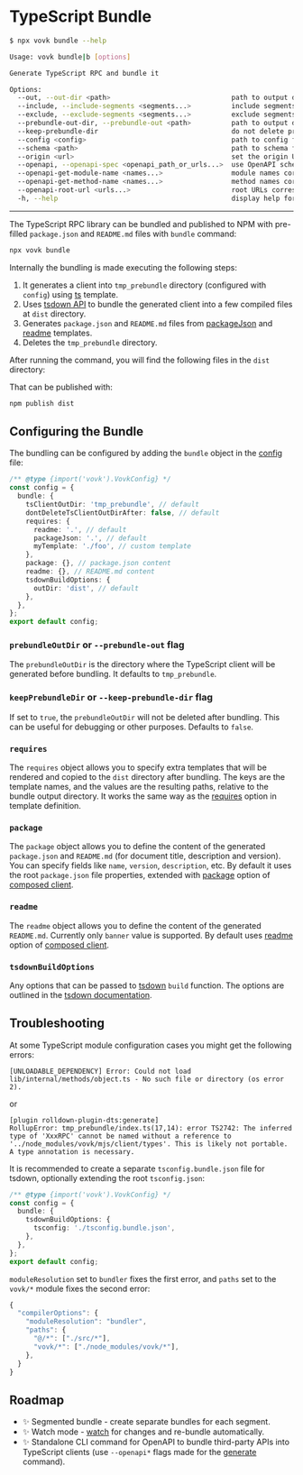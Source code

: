 
# TypeScript Bundle


```sh filename="Quick CLI Ref"
$ npx vovk bundle --help

Usage: vovk bundle|b [options]

Generate TypeScript RPC and bundle it

Options:
  --out, --out-dir <path>                              path to output directory for bundle
  --include, --include-segments <segments...>          include segments
  --exclude, --exclude-segments <segments...>          exclude segments
  --prebundle-out-dir, --prebundle-out <path>          path to output directory for prebundle
  --keep-prebundle-dir                                 do not delete prebundle directory after bundling
  --config <config>                                    path to config file
  --schema <path>                                      path to schema folder (default: .vovk-schema)
  --origin <url>                                       set the origin URL for the generated client
  --openapi, --openapi-spec <openapi_path_or_urls...>  use OpenAPI schema instead of Vovk schema
  --openapi-get-module-name <names...>                 module names corresponding to the index of --openapi option
  --openapi-get-method-name <names...>                 method names corresponding to the index of --openapi option
  --openapi-root-url <urls...>                         root URLs corresponding to the index of --openapi option
  -h, --help                                           display help for command
```

-----


The TypeScript RPC library can be bundled and published to NPM with pre-filled `package.json` and `README.md` files with `bundle` command:

```sh npm2yarn
npx vovk bundle
```

Internally the bundling is made executing the following steps:

1. It generates a client into `tmp_prebundle` directory (configured with `config`) using [ts](/templates#ts) template.
2. Uses [tsdown API](https://tsdown.dev/) to bundle the generated client into a few compiled files at `dist` directory.
3. Generates `package.json` and `README.md` files from [packageJson](/templates#packagejson) and [readme](/templates#readme) templates.
4. Deletes the `tmp_prebundle` directory.

After running the command, you will find the following files in the `dist` directory:

<FileTree>
  <FileTree.Folder name="dist" defaultOpen>
    <FileTree.File name="index.cjs" />
    <FileTree.File name="index.d.cts" />
    <FileTree.File name="index.mjs" />
    <FileTree.File name="index.d.mts" />
    <FileTree.File name="schema.cjs" />
    <FileTree.File name="schema.d.cts" />
    <FileTree.File name="package.json" />
    <FileTree.File name="README.md" />
  </FileTree.Folder>
</FileTree>

That can be published with:

```sh
npm publish dist
```

## Configuring the Bundle

The bundling can be configured by adding the `bundle` object in the [config](/config) file:

```ts filename="vovk.config.mjs"
/** @type {import('vovk').VovkConfig} */
const config = {
  bundle: {
    tsClientOutDir: 'tmp_prebundle', // default
    dontDeleteTsClientOutDirAfter: false, // default
    requires: {
      readme: '.', // default
      packageJson: '.', // default
      myTemplate: './foo', // custom template
    },
    package: {}, // package.json content
    readme: {}, // README.md content
    tsdownBuildOptions: {
      outDir: 'dist', // default
    },
  },
};
export default config;
```

### `prebundleOutDir` or `--prebundle-out` flag

The `prebundleOutDir` is the directory where the TypeScript client will be generated before bundling. It defaults to `tmp_prebundle`.

### `keepPrebundleDir` or `--keep-prebundle-dir` flag

If set to `true`, the `prebundleOutDir` will not be deleted after bundling. This can be useful for debugging or other purposes. Defaults to `false`.

### `requires`

The `requires` object allows you to specify extra templates that will be rendered and copied to the `dist` directory after bundling. The keys are the template names, and the values are the resulting paths, relative to the bundle output directory. It works the same way as the [requires](/templates#requires) option in template definition.

### `package`

The `package` object allows you to define the content of the generated `package.json` and `README.md` (for document title, description and version). You can specify fields like `name`, `version`, `description`, etc. By default it uses the root `package.json` file properties, extended with [package](/composed#package) option of [composed client](/composed).

### `readme`

The `readme` object allows you to define the content of the generated `README.md`. Currently only `banner` value is supported. By default uses [readme](/composed#readme) option of [composed client](/composed).

### `tsdownBuildOptions`

Any options that can be passed to [tsdown](https://tsdown.dev/) `build` function. The options are outlined in the [tsdown documentation](https://tsdown.ru/reference/config-options).

## Troubleshooting

At some TypeScript module configuration cases you might get the following errors:


```
[UNLOADABLE_DEPENDENCY] Error: Could not load lib/internal/methods/object.ts - No such file or directory (os error 2).
```

or 

```
[plugin rolldown-plugin-dts:generate]
RollupError: tmp_prebundle/index.ts(17,14): error TS2742: The inferred type of 'XxxRPC' cannot be named without a reference to '../node_modules/vovk/mjs/client/types'. This is likely not portable. A type annotation is necessary.
```

It is recommended to create a separate `tsconfig.bundle.json` file for tsdown, optionally extending the root `tsconfig.json`:

```ts filename="vovk.config.mjs"
/** @type {import('vovk').VovkConfig} */
const config = {
  bundle: {
    tsdownBuildOptions: {
      tsconfig: './tsconfig.bundle.json',
    },
  },
};
export default config;
```

`moduleResolution` set to `bundler` fixes the first error, and `paths` set to the `vovk/*` module fixes the second error:

```ts filename="tsconfig.bundle.json" {3,6}
{
  "compilerOptions": {
    "moduleResolution": "bundler",
    "paths": {
      "@/*": ["./src/*"],
      "vovk/*": ["./node_modules/vovk/*"],
    },
  }
}
```

## Roadmap

- ✨ Segmented bundle - create separate bundles for each segment.
- ✨ Watch mode - [watch](https://tsdown.dev/reference/api/Interface.Options#watch) for changes and re-bundle automatically.
- ✨ Standalone CLI command for OpenAPI to bundle third-party APIs into TypeScript clients (use `--openapi*` flags made for the [generate](/generate) command).